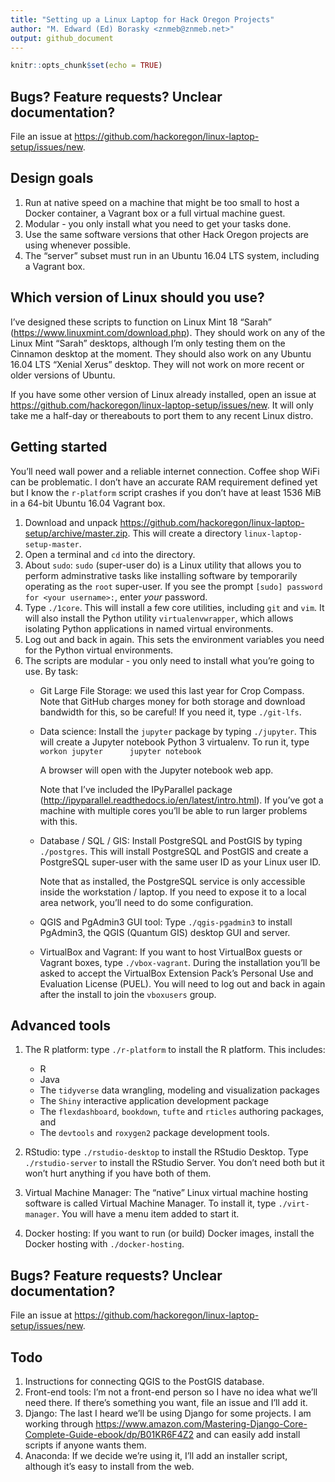 ```yaml
---
title: "Setting up a Linux Laptop for Hack Oregon Projects"
author: "M. Edward (Ed) Borasky <znmeb@znmeb.net>"
output: github_document
---
```


```r
knitr::opts_chunk$set(echo = TRUE)
```

## Bugs? Feature requests? Unclear documentation?
File an issue at <https://github.com/hackoregon/linux-laptop-setup/issues/new>.

## Design goals
1. Run at native speed on a machine that might be too small to host a Docker container, a Vagrant box or a full virtual machine guest.
2. Modular - you only install what you need to get your tasks done.
3. Use the same software versions that other Hack Oregon projects are using whenever possible.
4. The "server" subset must run in an Ubuntu 16.04 LTS system, including a Vagrant box.

## Which version of Linux should you use?
I've designed these scripts to function on Linux Mint 18 "Sarah" (<https://www.linuxmint.com/download.php>). They should work on any of the Linux Mint "Sarah" desktops, although I'm only testing them on the Cinnamon desktop at the moment. They should also work on any Ubuntu 16.04 LTS "Xenial Xerus" desktop. They will not work on more recent or older versions of Ubuntu.

If you have some other version of Linux already installed, open an issue at <https://github.com/hackoregon/linux-laptop-setup/issues/new>. It will only take me a half-day or thereabouts to port them to any recent Linux distro.

## Getting started
You'll need wall power and a reliable internet connection. Coffee shop WiFi can be problematic. I don't have an accurate RAM requirement defined yet but I know the `r-platform` script crashes if you don't have at least 1536 MiB in a 64-bit Ubuntu 16.04 Vagrant box.

1. Download and unpack <https://github.com/hackoregon/linux-laptop-setup/archive/master.zip>. This will create a directory `linux-laptop-setup-master`.
2. Open a terminal and `cd` into the directory.
3. About `sudo`: `sudo` (super-user do) is a Linux utility that allows you to perform adminstrative tasks like installing software by temporarily operating as the `root` super-user. If you see the prompt `[sudo] password for <your username>: `, enter *your* password.
3. Type `./1core`. This will install a few core utilities, including `git` and `vim`. It will also install the Python utility `virtualenvwrapper`, which allows isolating Python applications in named virtual environments.
4. Log out and back in again. This sets the environment variables you need for the Python virtual environments.
5. The scripts are modular - you only need to install what you're going to use. By task:
    * Git Large File Storage: we used this last year for Crop Compass. Note that GitHub charges money for both storage and download bandwidth for this, so be careful! If you need it, type `./git-lfs`.
    * Data science: Install the `jupyter` package by typing `./jupyter`. This will create a Jupyter notebook Python 3 virtualenv. To run it, type
        ```
        workon jupyter
        jupyter notebook
        ```

        A browser will open with the Jupyter notebook web app. 

        Note that I've included the IPyParallel package (<http://ipyparallel.readthedocs.io/en/latest/intro.html>). If you've got a machine with multiple cores you'll be able to run larger problems with this.
    * Database / SQL / GIS: Install PostgreSQL and PostGIS by typing `./postgres`. This will install PostgreSQL and PostGIS and create a PostgreSQL super-user with the same user ID as your Linux user ID.

        Note that as installed, the PostgreSQL service is only accessible inside the workstation / laptop. If you need to expose it to a local area network, you'll need to do some configuration.
    * QGIS and PgAdmin3 GUI tool: Type `./qgis-pgadmin3` to install PgAdmin3, the QGIS (Quantum GIS) desktop GUI and server.
    * VirtualBox and Vagrant: If you want to host VirtualBox guests or Vagrant boxes, type `./vbox-vagrant`. During the installation you'll be asked to accept the VirtualBox Extension Pack's Personal Use and Evaluation License (PUEL). You will need to log out and back in again after the install to join the `vboxusers` group.

## Advanced tools
1. The R platform: type `./r-platform` to install the R platform. This includes:

    * R
    * Java
    * The `tidyverse` data wrangling, modeling and visualization packages
    * The `Shiny` interactive application development package
    * The `flexdashboard`, `bookdown`, `tufte` and `rticles` authoring packages, and
    * The `devtools` and `roxygen2` package development tools.

2. RStudio: type `./rstudio-desktop` to install the RStudio Desktop. Type `./rstudio-server` to install the RStudio Server. You don't need both but it won't hurt anything if you have both of them.
3. Virtual Machine Manager: The "native" Linux virtual machine hosting software is called Virtual Machine Manager. To install it, type `./virt-manager`. You will have a menu item added to start it.
4. Docker hosting: If you want to run (or build) Docker images, install the Docker hosting with `./docker-hosting`.

## Bugs? Feature requests? Unclear documentation?
File an issue at <https://github.com/hackoregon/linux-laptop-setup/issues/new>.

## Todo
1. Instructions for connecting QGIS to the PostGIS database.
1. Front-end tools: I'm not a front-end person so I have no idea what we'll need there. If there's something you want, file an issue and I'll add it.
2. Django: The last I heard we'll be using Django for some projects. I am working through <https://www.amazon.com/Mastering-Django-Core-Complete-Guide-ebook/dp/B01KR6F4Z2> and can easily add install scripts if anyone wants them.
3. Anaconda: If we decide we're using it, I'll add an installer script, although it's easy to install from the web.
